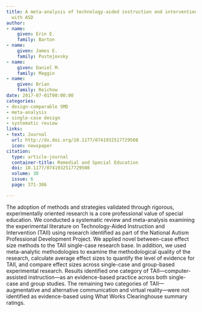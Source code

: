 ```yaml
---
title: A meta-analysis of technology-aided instruction and intervention for students
  with ASD
author:
- name:
    given: Erin E.
    family: Barton
- name:
    given: James E.
    family: Pustejovsky
- name:
    given: Daniel M.
    family: Maggin
- name:
    given: Brian
    family: Reichow
date: 2017-07-01T00:00:00
categories:
- design-comparable SMD
- meta-analysis
- single-case design
- systematic review
links:
- text: Journal
  url: http://dx.doi.org/10.1177/0741932517729508
  icon: newspaper
citation:
  type: article-journal
  container-title: Remedial and Special Education
  doi: 10.1177/0741932517729508
  volume: 38
  issue: 6
  page: 371-386

---
```


The adoption of methods and strategies validated through rigorous, experimentally oriented research is a core professional value of special education. We conducted a systematic review and meta-analysis examining the experimental literature on Technology-Aided Instruction and Intervention (TAII) using research identified as part of the National Autism Professional Development Project. We applied novel between-case effect size methods to the TAII single-case research base. In addition, we used meta-analytic methodologies to examine the methodological quality of the research, calculate average effect sizes to quantify the level of evidence for TAII, and compare effect sizes across single-case and group-based experimental research. Results identified one category of TAII—computer-assisted instruction—as an evidence-based practice across both single-case and group studies. The remaining two categories of TAII—augmentative and alternative communication and virtual reality—were not identified as evidence-based using What Works Clearinghouse summary ratings.


